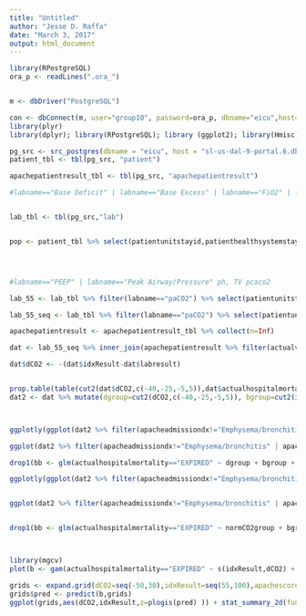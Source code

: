 ```yaml
---
title: "Untitled"
author: "Jesse D. Raffa"
date: "March 3, 2017"
output: html_document
---
```


```r
library(RPostgreSQL) 
ora_p <- readLines(".ora_")


m <- dbDriver("PostgreSQL")

con <- dbConnect(m, user="group10", password=ora_p, dbname="eicu",host="sl-us-dal-9-portal.6.dblayer.com",port=20701)
library(plyr)
library(dplyr); library(RPostgreSQL); library (ggplot2); library(Hmisc); library(plotly)

pg_src <- src_postgres(dbname = "eicu", host = "sl-us-dal-9-portal.6.dblayer.com", port = 20701, user = "group10", password = ora_p,options="-c search_path=eicu")
patient_tbl <- tbl(pg_src, "patient")

apachepatientresult_tbl <- tbl(pg_src, "apachepatientresult")

#labname=="Base Deficit" | labname=="Base Excess" | labname=="FiO2" | labname=="HCO3" | labname=="LPM O2" | labname=="Mode" | labname=="O2 Content" | labname=="O2 Sat (%)" | labname=="PEEP" | labname=="Peak Airway/Pressure" | labname=="Pressure Control" | labname=="Pressure Support" | labname=="Respiratory Rate" | labname=="Spontaneous Rate" | labname=="TV" | labname=="Temperature" | labname=="Total CO2" | labname=="Vent Other" | labname=="Vent Rate" | labname=="anion gap" | labname=="bicarbonate" | labname=="lactate" | labname=="pH" | labname=="paCO2" | labname=="paO2" #For later


lab_tbl <- tbl(pg_src,"lab")


pop <- patient_tbl %>% select(patientunitstayid,patienthealthsystemstayid,apacheadmissiondx,gender,age,ethnicity,unittype,unitvisitnumber,admissionweight,unitadmittime,unitdischargetime,uniquepid) %>% inner_join(apachepatientresult_tbl %>% filter(actualventdays>=1),by="patientunitstayid"); 




#labname=="PEEP" | labname=="Peak Airway/Pressure" ph, TV pcaco2

lab_55 <- lab_tbl %>% filter(labname=="paCO2") %>% select(patientunitstayid,labresult,labresultoffset,labname) %>%  arrange(patientunitstayid,labresultoffset) %>% group_by(patientunitstayid) %>% filter(labresult>=55) %>%  mutate(minTime55=min(labresultoffset)) %>% filter(minTime55>=0 & labresultoffset==minTime55) %>% collect(n=Inf)

lab_55_seq <- lab_tbl %>% filter(labname=="paCO2") %>% select(patientunitstayid,labresult,labresultoffset,labname) %>%  arrange(patientunitstayid,labresultoffset) %>% group_by(patientunitstayid) %>% collect(n=Inf) %>%  full_join(lab_55 %>% select(minTime55,patientunitstayid,idxResult=labresult),copy=TRUE) %>% filter(labresultoffset>minTime55 + 8*60 &  labresultoffset < minTime55 + 16*60) %>% collect(n=Inf) %>% group_by(patientunitstayid) %>% filter(labresult==min(labresult)) %>% arrange(labresultoffset) %>% slice(1) %>% ungroup()

apachepatientresult <- apachepatientresult_tbl %>% collect(n=Inf)

dat <- lab_55_seq %>% inner_join(apachepatientresult %>% filter(actualventdays>=1) %>% filter(apacheversion=="IVa"),by="patientunitstayid") %>% inner_join(patient_tbl,by="patientunitstayid",copy=TRUE)

dat$dCO2 <- -(dat$idxResult-dat$labresult)


prop.table(table(cut2(dat$dCO2,c(-40,-25,-5,5)),dat$actualhospitalmortality),1)
dat2 <- dat %>% mutate(dgroup=cut2(dCO2,c(-40,-25,-5,5)), bgroup=cut2(idxResult,c(75)),mort=as.numeric(actualhospitalmortality=="EXPIRED"),nagroup=cut2(labresult,c(45,55)),normdCO2=dCO2/(labresultoffset-minTime55),normCO2group=cut2(normdCO2,c(-0.043,-0.02,0))) %>% filter(!is.na(dgroup))



ggplotly(ggplot(dat2 %>% filter(apacheadmissiondx!="Emphysema/bronchitis" | apacheadmissiondx!="Restrictive lung disease (i.e., Sarcoidosis, pulmonary fibrosis)") %>% group_by(bgroup,dgroup) %>% summarise(n=n(),mortRate=mean(as.numeric(actualhospitalmortality=="EXPIRED"))) %>% filter(!is.na(mortRate) & !is.na(dgroup)) %>% mutate(UL=mortRate + 1.96*sqrt(mortRate*(1-mortRate)/n),LL=mortRate - 1.96*sqrt(mortRate*(1-mortRate)/n)),aes(dgroup,mortRate,group=bgroup,col=bgroup)) + geom_line() + geom_ribbon(aes(ymax=UL,ymin=LL,fill=bgroup),alpha=0.3))

ggplot(dat2 %>% filter(apacheadmissiondx!="Emphysema/bronchitis" | apacheadmissiondx!="Restrictive lung disease (i.e., Sarcoidosis, pulmonary fibrosis)") %>% group_by(bgroup,dgroup) %>% summarise(n=n(),mortRate=mean(as.numeric(actualhospitalmortality=="EXPIRED"))) %>% filter(!is.na(mortRate) & !is.na(dgroup)) %>% mutate(UL=mortRate + 1.96*sqrt(mortRate*(1-mortRate)/n),LL=mortRate - 1.96*sqrt(mortRate*(1-mortRate)/n)),aes(dgroup,mortRate,group=bgroup,col=bgroup)) + geom_line() + geom_ribbon(aes(ymax=UL,ymin=LL,fill=bgroup),alpha=0.3) + xlab("Change in CO2 From >55") + ylab("Hosp. Morality Rate") +  scale_fill_discrete(name="Initial CO2")

drop1(bb <- glm(actualhospitalmortality=="EXPIRED" ~ dgroup + bgroup +  apachescore,data=dat2 %>% filter(apacheadmissiondx!="Emphysema/bronchitis" | apacheadmissiondx!="Restrictive lung disease (i.e., Sarcoidosis, pulmonary fibrosis)"),family="binomial" ),test="Chisq")

ggplotly(ggplot(dat2 %>% filter(apacheadmissiondx!="Emphysema/bronchitis" | apacheadmissiondx!="Restrictive lung disease (i.e., Sarcoidosis, pulmonary fibrosis)") %>% group_by(bgroup,normCO2group) %>% summarise(n=n(),mortRate=mean(as.numeric(actualhospitalmortality=="EXPIRED"))) %>% filter(!is.na(mortRate) & !is.na(normCO2group)) %>% mutate(UL=mortRate + 1.96*sqrt(mortRate*(1-mortRate)/n),LL=mortRate - 1.96*sqrt(mortRate*(1-mortRate)/n)),aes(normCO2group,mortRate,group=bgroup,col=bgroup)) + geom_line() + geom_ribbon(aes(ymax=UL,ymin=LL,fill=bgroup),alpha=0.3))


ggplot(dat2 %>% filter(apacheadmissiondx!="Emphysema/bronchitis" | apacheadmissiondx!="Restrictive lung disease (i.e., Sarcoidosis, pulmonary fibrosis)") %>% group_by(bgroup,normCO2group) %>% summarise(n=n(),mortRate=mean(as.numeric(actualhospitalmortality=="EXPIRED"))) %>% filter(!is.na(mortRate) & !is.na(normCO2group)) %>% mutate(UL=mortRate + 1.96*sqrt(mortRate*(1-mortRate)/n),LL=mortRate - 1.96*sqrt(mortRate*(1-mortRate)/n)),aes(normCO2group,mortRate,group=bgroup,col=bgroup)) + geom_line() + geom_ribbon(aes(ymax=UL,ymin=LL,fill=bgroup),alpha=0.3) + xlab("Normalized Change in CO2") + ylab("Hosp. Mortality Rate")  + scale_fill_discrete(name="Initial CO2")


drop1(bb <- glm(actualhospitalmortality=="EXPIRED" ~ normCO2group + bgroup +  apachescore,data=dat2 %>% filter(apacheadmissiondx!="Emphysema/bronchitis" | apacheadmissiondx!="Restrictive lung disease (i.e., Sarcoidosis, pulmonary fibrosis)"),family="binomial" ),test="Chisq")



library(mgcv)
plot(b <- gam(actualhospitalmortality=="EXPIRED" ~ s(idxResult,dCO2) + s(apachescore),data=dat2 %>% filter(apacheadmissiondx!="Emphysema/bronchitis" & apacheadmissiondx!="Restrictive lung disease (i.e., Sarcoidosis, pulmonary fibrosis)"),family="binomial"))

grids <- expand.grid(dCO2=seq(-50,30),idxResult=seq(55,100),apachescore=c(10,20,30,40,50,60))
grids$pred <- predict(b,grids)
ggplot(grids,aes(dCO2,idxResult,z=plogis(pred) )) + stat_summary_2d(fun="mean") +  scale_fill_gradientn(colors=rev(c("red","orange","yellow","green","cyan","blue","purple"))) + facet_wrap(~apachescore)

```
